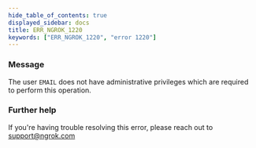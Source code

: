 ```yaml
---
hide_table_of_contents: true
displayed_sidebar: docs
title: ERR_NGROK_1220
keywords: ["ERR_NGROK_1220", "error 1220"]
---
```


### Message

The user `EMAIL` does not have administrative privileges which are required to perform this operation.

### Further help

If you're having trouble resolving this error, please reach out to [support@ngrok.com](mailto:support@ngrok.com?subject=Help%20with%20ERR_NGROK_1220)
